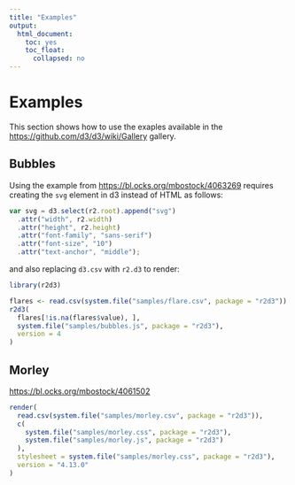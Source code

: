```yaml
---
title: "Examples"
output:
  html_document:
    toc: yes
    toc_float:
      collapsed: no
---
```


# Examples

This section shows how to use the exaples available in the [https://github.com/d3/d3/wiki/Gallery](https://github.com/d3/d3/wiki/Gallery) gallery.

## Bubbles

Using the example from [https://bl.ocks.org/mbostock/4063269](https://bl.ocks.org/mbostock/4063269) requires creating the `svg` element in d3 instead of HTML as follows:

```js
var svg = d3.select(r2.root).append("svg")
  .attr("width", r2.width)
  .attr("height", r2.height)
  .attr("font-family", "sans-serif")
  .attr("font-size", "10")
  .attr("text-anchor", "middle");
```

and also replacing `d3.csv` with `r2.d3` to render:

```r
library(r2d3)

flares <- read.csv(system.file("samples/flare.csv", package = "r2d3"))
r2d3(
  flares[!is.na(flares$value), ],
  system.file("samples/bubbles.js", package = "r2d3"),
  version = 4
)
```

## Morley

[https://bl.ocks.org/mbostock/4061502](https://bl.ocks.org/mbostock/4061502)

```r
render(
  read.csv(system.file("samples/morley.csv", package = "r2d3")),
  c(
    system.file("samples/morley.css", package = "r2d3"),
    system.file("samples/morley.js", package = "r2d3")
  ),
  stylesheet = system.file("samples/morley.css", package = "r2d3"),
  version = "4.13.0"
)
```
